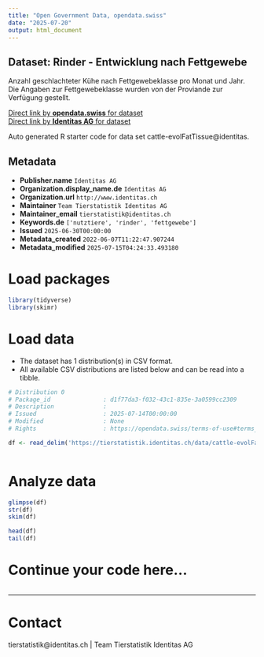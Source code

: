 ```yaml
---
title: "Open Government Data, opendata.swiss"
date: "2025-07-20"
output: html_document
---
```


## Dataset: Rinder - Entwicklung nach Fettgewebe

Anzahl geschlachteter Kühe nach Fettgewebeklasse pro Monat und Jahr. Die Angaben zur Fettgewebeklasse wurden von der Proviande zur Verfügung gestellt.

[Direct link by **opendata.swiss** for dataset](https://opendata.swiss/de/dataset/rinder-entwicklung-nach-fettgewebe)<br>
[Direct link by **Identitas AG** for dataset](https://tierstatistik.identitas.ch/)

Auto generated R starter code for data set cattle-evolFatTissue@identitas.

## Metadata

- **Publisher.name** `Identitas AG`
- **Organization.display_name.de** `Identitas AG`
- **Organization.url** `http://www.identitas.ch`
- **Maintainer** `Team Tierstatistik Identitas AG`
- **Maintainer_email** `tierstatistik@identitas.ch`
- **Keywords.de** `['nutztiere', 'rinder', 'fettgewebe']`
- **Issued** `2025-06-30T00:00:00`
- **Metadata_created** `2022-06-07T11:22:47.907244`
- **Metadata_modified** `2025-07-15T04:24:33.493180`


# Load packages

```r

library(tidyverse)
library(skimr)

```

# Load data

-   The dataset has 1 distribution(s) in CSV format.
-   All available CSV distributions are listed below and can be read into a tibble.

```r

# Distribution 0
# Package_id               : d1f77da3-f032-43c1-835e-3a0599cc2309
# Description              : 
# Issued                   : 2025-07-14T00:00:00
# Modified                 : None
# Rights                   : https://opendata.swiss/terms-of-use#terms_by

df <- read_delim('https://tierstatistik.identitas.ch/data/cattle-evolFatTissue.csv')



```

# Analyze data

```r

glimpse(df)
str(df)
skim(df)

head(df)
tail(df)

```

# Continue your code here...

```r

```

------------------------------------------------------------------------

# Contact

tierstatistik@identitas.ch | Team Tierstatistik Identitas AG
